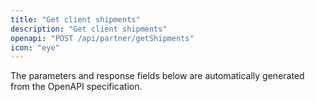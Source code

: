 ```yaml
---
title: "Get client shipments"
description: "Get client shipments"
openapi: "POST /api/partner/getShipments"
icon: "eye"
---
```


<Note>
The parameters and response fields below are automatically generated from the OpenAPI specification.
</Note>
